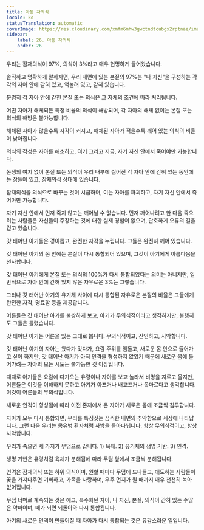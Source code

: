 ```yaml
---
title: 아동 자의식
locale: ko
statusTranslation: automatic
coverImage: https://res.cloudinary.com/xmfm6mhw3gwctndtcubgx2rptnae/image/upload/v1740468922/small_cover_tratado_de_psicologia_revolucionaria_a4c0dca4e0.webp
sidebar:
    label: 26. 아동 자의식
    order: 26
---
```

우리는 잠재의식이 97%, 의식이 3%라고 매우 현명하게 들어왔습니다.

솔직하고 명확하게 말하자면, 우리 내면에 있는 본질의 97%는 "나 자신"을 구성하는 각각의 자아 안에 갇혀 있고, 억눌려 있고, 갇혀 있습니다.

분명히 각 자아 안에 갇힌 본질 또는 의식은 그 자체의 조건에 따라 처리됩니다.

어떤 자아가 해체되든 특정 비율의 의식이 해방되며, 각 자아의 해체 없이는 본질 또는 의식의 해방은 불가능합니다.

해체된 자아가 많을수록 자각이 커지고, 해체된 자아가 적을수록 깨어 있는 의식의 비율이 낮아집니다.

의식의 각성은 자아를 해소하고, 여기 그리고 지금, 자기 자신 안에서 죽어야만 가능합니다.

논쟁의 여지 없이 본질 또는 의식이 우리 내부에 짊어진 각 자아 안에 갇혀 있는 동안에는 잠들어 있고, 잠재의식 상태에 있습니다.

잠재의식을 의식으로 바꾸는 것이 시급하며, 이는 자아를 파괴하고, 자기 자신 안에서 죽어야만 가능합니다.

자기 자신 안에서 먼저 죽지 않고는 깨어날 수 없습니다. 먼저 깨어나려고 한 다음 죽으려는 사람들은 자신들이 주장하는 것에 대한 실제 경험이 없으며, 단호하게 오류의 길을 걷고 있습니다.

갓 태어난 아기들은 경이롭고, 완전한 자각을 누립니다. 그들은 완전히 깨어 있습니다.

갓 태어난 아기의 몸 안에는 본질이 다시 통합되어 있으며, 그것이 아기에게 아름다움을 선사합니다.

갓 태어난 아기에게 본질 또는 의식의 100%가 다시 통합되었다는 의미는 아니지만, 일반적으로 자아 안에 갇혀 있지 않은 자유로운 3%는 그렇습니다.

그러나 갓 태어난 아기의 유기체 사이에 다시 통합된 자유로운 본질의 비율은 그들에게 완전한 자각, 명료함 등을 제공합니다.

어른들은 갓 태어난 아기를 불쌍하게 보고, 아기가 무의식적이라고 생각하지만, 불행히도 그들은 틀렸습니다.

갓 태어난 아기는 어른을 있는 그대로 봅니다. 무의식적이고, 잔인하고, 사악합니다.

갓 태어난 아기의 자아는 왔다가 갔다가, 요람 주위를 맴돌고, 새로운 몸 안으로 들어가고 싶어 하지만, 갓 태어난 아기가 아직 인격을 형성하지 않았기 때문에 새로운 몸에 들어가려는 자아의 모든 시도는 불가능한 것 이상입니다.

때때로 아기들은 요람에 다가오는 유령이나 자아를 보고 놀라서 비명을 지르고 울지만, 어른들은 이것을 이해하지 못하고 아기가 아프거나 배고프거나 목마르다고 생각합니다. 이것이 어른들의 무의식입니다.

새로운 인격이 형성됨에 따라 이전 존재에서 온 자아가 새로운 몸에 조금씩 침투합니다.

자아가 모두 다시 통합되면, 우리를 특징짓는 끔찍한 내면의 추악함으로 세상에 나타납니다. 그런 다음 우리는 몽유병 환자처럼 사방을 돌아다닙니다. 항상 무의식적이고, 항상 사악합니다.

우리가 죽으면 세 가지가 무덤으로 갑니다. 1) 육체. 2) 유기체의 생명 기반. 3) 인격.

생명 기반은 유령처럼 육체가 분해됨에 따라 무덤 앞에서 조금씩 분해됩니다.

인격은 잠재의식 또는 하위 의식이며, 원할 때마다 무덤에 드나들고, 애도하는 사람들이 꽃을 가져다주면 기뻐하고, 가족을 사랑하며, 우주 먼지가 될 때까지 매우 천천히 녹아 없어집니다.

무덤 너머로 계속되는 것은 에고, 복수화된 자아, 나 자신, 본질, 의식이 갇혀 있는 수많은 악마이며, 때가 되면 되돌아와 다시 통합됩니다.

아기의 새로운 인격이 만들어질 때 자아가 다시 통합되는 것은 유감스러운 일입니다.

